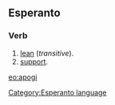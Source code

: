 ==Esperanto==
===Verb===
# [[lean]] (''transitive'').
# [[support]].

[[eo:apogi]]
[[Category:Esperanto language]]